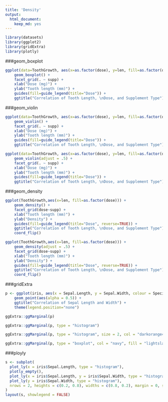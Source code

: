 ```yaml
---
title: 'Density'
output: 
  html_document: 
    keep_md: yes
---
```


```r
library(datasets)
library(ggplot2)
library(gridExtra)
library(plotly)
```

###geom_boxplot

```r
ggplot(data=ToothGrowth, aes(x=as.factor(dose), y=len, fill=as.factor(dose))) +
    geom_boxplot() +   
    facet_grid(. ~ supp) +   
    xlab("Dose (mg)") +
    ylab("Tooth length (mm)") +
    guides(fill=guide_legend(title="Dose")) + 
    ggtitle("Correlation of Tooth Length, \nDose, and Supplement Type")
```

###geom_violin

```r
ggplot(data=ToothGrowth, aes(x=as.factor(dose), y=len, fill=as.factor(dose))) +
    geom_violin() +   
    facet_grid(. ~ supp) +   
    xlab("Dose (mg)") +
    ylab("Tooth length (mm)") +
    guides(fill=guide_legend(title="Dose")) + 
    ggtitle("Correlation of Tooth Length, \nDose, and Supplement Type")

ggplot(data=ToothGrowth, aes(x=as.factor(dose), y=len, fill=as.factor(dose))) +
    geom_violin(adjust = .5) +   
    facet_grid(. ~ supp) +   
    xlab("Dose (mg)") +
    ylab("Tooth length (mm)") +
    guides(fill=guide_legend(title="Dose")) + 
    ggtitle("Correlation of Tooth Length, \nDose, and Supplement Type")
```

###geom_density

```r
ggplot(ToothGrowth,aes(x=len, fill=as.factor(dose))) +
    geom_density() + 
    facet_grid(dose~supp) +
    xlab("Tooth length (mm)") +
    ylab("Density") +
    guides(fill=guide_legend(title="Dose", reverse=TRUE)) + 
    ggtitle("Correlation of Tooth Length, \nDose, and Supplement Type") + 
    coord_flip()

ggplot(ToothGrowth,aes(x=len, fill=as.factor(dose))) +
    geom_density(adjust = .5) + 
    facet_grid(dose~supp) +
    xlab("Tooth length (mm)") +
    ylab("Density") +
    guides(fill=guide_legend(title="Dose", reverse=TRUE)) + 
    ggtitle("Correlation of Tooth Length, \nDose, and Supplement Type") + 
    coord_flip()

```

###gridExtra

```r
p <- ggplot(iris, aes(x = Sepal.Length, y = Sepal.Width, colour = Species)) + 
    geom_point(aes(alpha = 0.5)) + 
    ggtitle("Correlation of Sepal Length and Width") + 
    theme(legend.position="none")

ggExtra::ggMarginal(p)

ggExtra::ggMarginal(p, type = "histogram")

ggExtra::ggMarginal(p, type = "histogram", size = 2, col = "darkorange4", fill = "gold")

ggExtra::ggMarginal(p, type = "boxplot", col = "navy", fill = "lightslateblue")
```

###ployly

```r
s <- subplot(
  plot_ly(x = iris$Sepal.Length, type = "histogram"),
  plotly_empty(),
  plot_ly(x = iris$Sepal.Length, y = iris$Sepal.Width, type = "histogram2dcontour"),
  plot_ly(y = iris$Sepal.Width, type = "histogram"),
  nrows = 2, heights = c(0.2, 0.8), widths = c(0.8, 0.2), margin = 0, shareX = TRUE, shareY = TRUE, titleX = FALSE, titleY = FALSE
)
layout(s, showlegend = FALSE)

```